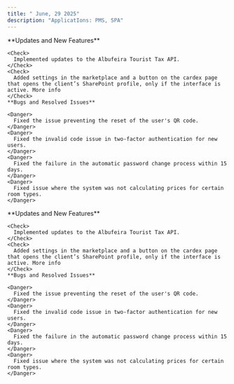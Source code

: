 ```yaml
---
title: " June, 29 2025"
description: "ApplicatIons: PMS, SPA"
---
```


<AccordionGroup>
  <Accordion title="PMS" defaultOpen icon="HOTEL">
    **Updates and New Features**

    <Check>
      Implemented updates to the Albufeira Tourist Tax API.
    </Check>
    <Check>
      Added settings in the marketplace and a button on the cardex page that opens the client’s SharePoint profile, only if the interface is active. More info
    </Check>
    **Bugs and Resolved Issues**

    <Danger>
      Fixed the issue preventing the reset of the user's QR code.
    </Danger>
    <Danger>
      Fixed the invalid code issue in two-factor authentication for new users.
    </Danger>
    <Danger>
      Fixed the failure in the automatic password change process within 15 days.
    </Danger>
    <Danger>
      Fixed issue where the system was not calculating prices for certain room types.
    </Danger>
  </Accordion>
  <Accordion title="SPA" icon="SPA">
    **Updates and New Features**

    <Check>
      Implemented updates to the Albufeira Tourist Tax API.
    </Check>
    <Check>
      Added settings in the marketplace and a button on the cardex page that opens the client’s SharePoint profile, only if the interface is active. More info
    </Check>
    **Bugs and Resolved Issues**

    <Danger>
      Fixed the issue preventing the reset of the user's QR code.
    </Danger>
    <Danger>
      Fixed the invalid code issue in two-factor authentication for new users.
    </Danger>
    <Danger>
      Fixed the failure in the automatic password change process within 15 days.
    </Danger>
    <Danger>
      Fixed issue where the system was not calculating prices for certain room types.
    </Danger>
  </Accordion>
</AccordionGroup>